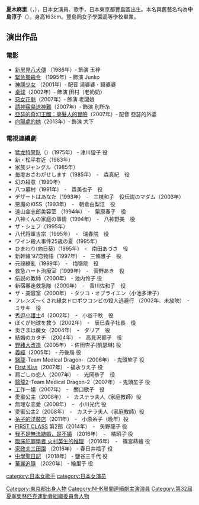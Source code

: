 {{BLP unsourced|time=2021-08-06T08:15:21+00:00}}
{{藝人
|姓名 = 夏木 MARI
|類型 = 女演員
|圖片 = MJK 08425 Mari Natsuki (Berlinale 2018).jpg
|圖片尺寸 = 
|圖片簡介 = 夏木麻里出席2018年[[柏林影展|柏林影展]]
|原名 = 中島 淳子
|外文名 = 夏木 マリ
|外文 = ja
|羅馬拼音 = Natsuki Mari
|英文名 = 
|暱稱 = 
|其他藝名 = 
|國籍 = {{JPN}}
|籍貫 = 
|出生日期 = {{birth date and age|1952|5|2}}
|出生地點 = [[日本|日本]][[東京都|東京都]][[豐島區|豐島區]]
|職業 = [[演員|女演員]]、[[歌手|歌手]]
|語言 = [[日語|日語]]
|教育程度 = 豐島岡女子學園高等學校
|宗教信仰 =
|配偶 = 斎藤ノヴ
|兒女 = 
|出道作 = 
|出道日期 = 1971年
|代表作 = 電視劇：<br />『元禄繚乱』、<br />『Gメン'75』、<br />『医龍 -Team Medical Dragon』<br />電影：<br />『ピンポン』
|活躍年代 = 
|唱片公司 = 
|經紀公司 = 
|網站 = 
|相關團體 = 
|獎項 = 
|IMDb = 
}}
'''夏木麻里'''（{{jpn|j=夏木 マリ|hg=なつき まり|rm=Natsuki Mari}}，{{bd|1952年|5月2日|||X夏}}），日本女演員、歌手，日本東京都豐島區出生。本名與舊藝名均為'''中島淳子'''（{{jpn|j=中島 淳子|hg=なかじま じゅんこ|rm=Nakajima Junko|link=no}}）。身高163cm。豐島岡女子學園高等學校畢業。

==演出作品==
===電影===
* [[新里見八犬傳_(電影)|新里見八犬傳]] （1986年）‐ 飾演 玉梓
* [[緊急獵殺令|緊急獵殺令]] （1995年）‐ 飾演 Junko
* [[神隱少女|神隱少女]] （2001年）‐ 配音 湯婆婆・錢婆婆  
* [[乒乓_(電影)|桌球]]（2002年）‐ 飾演 田村（老奶奶）  
* [[惡女花魁|惡女花魁]]（2007年）‐ 飾演 老闆娘
* [[請神容易送神難|請神容易送神難]]（2007年）‐ 飾演 別所糸
* [[亞瑟和他的迷你王國|亞瑟的奇幻王國：毫髮人的冒險]]（2007年）‐ 配音 亞瑟的外婆
* [[向陽處的她|向陽處的她]]（2013年）‐ 飾演 大下

===電視連續劇===
* [[猛龙特警队|猛龙特警队]]（{{lang|ja|Gメン'75}}）（1975年） ‐ 津川蛍子 役
* 新・松平右近（1983年）
* 家族ジャングル（1985年）
* 毎度おさわがせします（1985年）　‐　森真紀　役
* 幻の殺意（1990年）
* 八つ墓村（1991年）　‐　森美也子　役
* デザートはあなた（1993年）　‐　三枝和子　役伝説のマダム（2003年）
* 悪魔のKISS（1993年）　‐　朝倉由梨江　役    
* 遠山金志郎美容室 （1994年）　‐　栗原春子　役
* 八神くんの家庭の事情（1994年）　‐　八神野美　役
* ザ・シェフ（1995年）
* 八代将軍吉宗（1995年）　‐　瑞春院　役
* ワイン殺人事件25歳の夏（1995年）
* ひまわり(向日葵)（1995年）　‐　南田あづさ　役
* 新幹線'97恋物語（1997年）　‐　三條雅子　役
* 元祿繚亂（1999年）　‐　梅嶺院　役
* 救急ハート治療室（1999年）　‐　菅野あき　役
* 伝説の教師（2000年） - 池内怜子 役
* 新宿暴走救急隊（2000年）　‐　香川佐和子　役
* ザ・美容室（2000年） ‐  タツコ・オブライエン（小池多津子）
* フレンズ～くされ縁女ドロボウコンビの殺人逃避行 （2002年、未放映）　‐　ミサキ　役
* [[秀逗小護士|秀逗小護士]]4（2002年）　‐　小谷千秋　役  
* ぼくが地球を救う（2002年）　‐　辰巳貴子社長　役
* 奥さまは魔女（2004年）　‐　ダリア　役
* 結婚のカタチ （2004年）　‐　高見沢都子　役
* [[野豬大改造|野豬大改造]]（2005年） - 佐田杏子(凱瑟琳) 役
* [[義經|義經]]（2005年） - 丹後局 役
* [[醫龍|醫龍]]-Team Medical Dragon-（2006年） ‐ 鬼頭笙子 役
* [[First_Kiss|First Kiss]]（2007年） ‐ 福永りえ子 役
* 肩ごしの恋人（2007年）　‐　光岡恭子　役
* [[醫龍2|醫龍2]]-Team Medical Dragon-2（2007年） ‐ 鬼頭笙子 役
* 工作一姐（2007年）　‐　關口歌子　役
* 愛蜜公主（2008年）　‐　カステラ夫人（家庭教師）役
* 無理な恋愛（2008年）　‐　小川光代 役
* 愛蜜公主2（2008年）　‐　カステラ夫人（家庭教師）役
* [[糸子的洋裝店|糸子的洋裝店]]（2011年）　‐　小原糸子（晚年）役
* [[FIRST_CLASS|FIRST CLASS]] 第2部（2014年）　‐　矢野龍子 役
* [[我不是無法結婚，是不婚|我不是無法結婚，是不婚]] （2016年）　-　橘昭子 役   
* [[臨床犯罪學者_火村英生的推理|臨床犯罪學者 火村英生的推理]] （2016年）　-　篠宮蒔繪 役
* [[家政夫三田園|家政夫三田園]] （2016年）   -   春日井福子 役
* [[中學聖日記|中學聖日記]] （2018年）   -   鹽谷三千代 役
* [[華麗追隨|華麗追隨]] （2020年）   -   繪里子 役

{{連續電視小說主演演員}}
{{Authority control}}
{{DEFAULTSORT:Natsuki Mari}}
[[category:日本女歌手|category:日本女歌手]]
[[category:日本女演员|category:日本女演员]]
[[Category:東京都出身人物|Category:東京都出身人物]]
[[Category:NHK晨間連續劇主演演員|Category:NHK晨間連續劇主演演員]]
[[Category:第32屆夏季奧林匹克運動會組織委員會人物|Category:第32屆夏季奧林匹克運動會組織委員會人物]]
